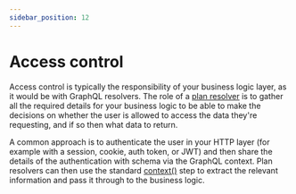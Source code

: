 ```yaml
---
sidebar_position: 12
---
```


# Access control

Access control is typically the responsibility of your business logic layer, as
it would be with GraphQL resolvers. The role of a [plan resolver][] is to gather
all the required details for your business logic to be able to make the
decisions on whether the user is allowed to access the data they're requesting,
and if so then what data to return.

A common approach is to authenticate the user in your HTTP layer (for example
with a session, cookie, auth token, or JWT) and then share the details of the
authentication with schema via the GraphQL context. Plan resolvers can then use
the standard [context()][context] step to extract the relevant information and
pass it through to the business logic.

[plan resolver]: ./plan-resolvers.mdx
[context]: ./step-library/standard-steps/context
